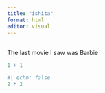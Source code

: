 ```yaml
---
title: "ishita"
format: html
editor: visual
---
```


## 

The last movie I saw was Barbie

```r
1 + 1
```

```r
#| echo: false
2 * 2
```
